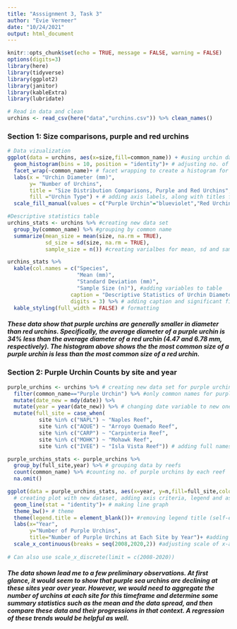 ```yaml
---
title: "Asssignment 3, Task 3"
author: "Evie Vermeer"
date: "10/24/2021"
output: html_document
---
```


```r
knitr::opts_chunk$set(echo = TRUE, message = FALSE, warning = FALSE)
options(digits=3)
library(here)
library(tidyverse)
library(ggplot2)
library(janitor)
library(kableExtra)
library(lubridate)
```

```r
# Read in data and clean 
urchins <- read_csv(here("data","urchins.csv")) %>% clean_names()
```

### Section 1: Size comparisons, purple and red urchins
```r
# Data vizualization
ggplot(data = urchins, aes(x=size,fill=common_name)) + #using urchin data, puting size on x-axis and assigning colors by urchin type
  geom_histogram(bins = 10, position = "identity")+ # adjusting no. of bins 
  facet_wrap(~common_name)+ # facet wrapping to create a histogram for each urchin type
  labs(x = "Urchin Diameter (mm)", 
       y= "Number of Urchins",
       title = "Size Distribution Comparisons, Purple and Red Urchins",
       fill ="Urchin Type") + # adding axis labels, along with titles for histograms and legends
  scale_fill_manual(values = c("Purple Urchin"="blueviolet","Red Urchin"="firebrick3")) # customized colors for each histogram
```

```r
#Descriptive statistics table
urchins_stats <- urchins %>% #creating new data set
  group_by(common_name) %>% #grouping by common name 
  summarize(mean_size = mean(size, na.rm = TRUE),
            sd_size = sd(size, na.rm = TRUE),
            sample_size = n()) #creating varialbes for mean, sd and sample size for each type of urchin 

urchins_stats %>% 
  kable(col.names = c("Species",
                      "Mean (mm)",
                      "Standard Deviation (mm)",
                      "Sample Size (n)"), #adding variables to table
                    caption = "Descriptive Statistics of Urchin Diameters by Species", 
                    digits = 3) %>% # adding caption and significant figure parameters
  kable_styling(full_width = FALSE) # formatting
```

##### These data show that purple urchins are generally smaller in diameter than red urchins. Specifically, the average diameter of a purple urchin is 34% less than the average diameter of a red urchin (4.47 and 6.78 mm, respectively). The histogram above shows the the most common size of a purple urchin is less than the most common size of a red urchin. 

### Section 2: Purple Urchin Counts by site and year

```r
purple_urchins <- urchins %>% # creating new data set for purple urchins 
  filter(common_name=="Purple Urchin") %>% #only common names for purple urchin 
  mutate(date_new = mdy(date)) %>% 
  mutate(year = year(date_new)) %>% # changing date variable to new ones, ultimately just isolating year
  mutate(full_site = case_when(
          site %in% c("NAPL") ~ "Naples Reef",
          site %in% c("AQUE") ~ "Arroyo Quemado Reef",
          site %in% c("CARP") ~ "Carpinteria Reef",
          site %in% c("MOHK") ~ "Mohawk Reef",
          site %in% c("IVEE") ~ "Isla Vista Reef")) # adding full names of reefs

```

```r
purple_urchins_stats <- purple_urchins %>% 
  group_by(full_site,year) %>% # grouping data by reefs
  count(common_name) %>% #counting no. of purple urchins by each reef
  na.omit()
```

```r
ggplot(data = purple_urchins_stats, aes(x=year, y=n,fill=full_site,color=full_site),)+ 
  # creating plot with new dataset, adding axis criteria, legend and assigning colors 
  geom_line(stat = "identity")+ # making line graph
  theme_bw()+ # theme
  theme(legend.title = element_blank())+ #removing legend title (self-explanatory)
  labs(x="Year",
       y="Number of Purple Urchins",
       title="Number of Purple Urchins at Each Site by Year")+ #adding axis labels and title  
  scale_x_continuous(breaks = seq(2008,2020,2)) #adjusting scale of x-axis
 
# Can also use scale_x_discrete(limit = c(2008-2020))
```

##### The data shown lead me to a few preliminary observations. At first glance, it would seem to show that purple sea urchins are declining at these sites year over year. However, we would need to aggregate the number of urchins at each site for this timeframe and determine some summary statistics such as the mean and the data spread, and then compare these data and their progressions in that context. A regression of these trends would be helpful as well.  


